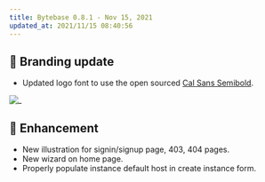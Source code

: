 ```yaml
---
title: Bytebase 0.8.1 - Nov 15, 2021
updated_at: 2021/11/15 08:40:56
---
```



## 🚀 Branding update

- Updated logo font to use the open sourced [Cal Sans Semibold](https://github.com/calendso/font).

![_](/content/changelog/0.8.1/logo-full.webp)

## 🎄 Enhancement

- New illustration for signin/signup page, 403, 404 pages.
- New wizard on home page.
- Properly populate instance default host in create instance form.

<InstallUpgrade />
